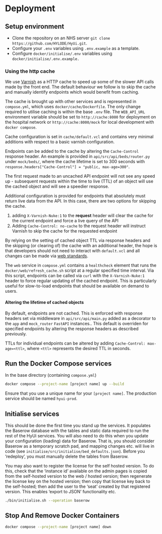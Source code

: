 # Deployment


## Setup environment

- Clone the repository on an NHS server `git clone https://github.com/HYLODE/HyUi.git`.
- Configure your `.env` variables using `.env.example` as a template.
- Configure `docker/initialise/.env` variables using `docker/initialise/.env.example.`

### Using the http cache

We use [Varnish](https://varnish-cache.org) as a HTTP cache to speed up some of the slower API calls made by the front end. The default behaviour we follow is to skip the cache and manually identify endpoints which would benefit from caching.

The cache is brought up with other services and is represented in `compose.yml`, which uses `docker/cache/Dockerfile`.
The only change required to utilise caching is within the base `.env` file. The `WEB_API_URL` environment variable should be set to `http://cache:8000` for deployment on the hospital network or `http://cache:8000/mock` for local development with `docker compose`.

Cache configuration is set in `cache/default.vcl` and contains very minimal additions with respect to a basic varnish configuration.

Endpoints can be added to the cache by altering the `Cache-Control` response header. An example is provided in `api/src/api/beds/router.py` under `mock/beds/`, where the cache lifetime is set to 300 seconds with `response.headers["Cache-Control"] = "public, max-age=300"`.

The first request made to an uncached API endpoint will not see any speed up - subsequent requests within the time to live (TTL) of an object will use the cached object and will see a speedier response.

Additional configuration is provided for endpoints that absolutely must return live data from the API. In this case, there are two options for skipping the cache.

1. adding `X-Varnish-Nuke:1` to the **request** header will clear the cache for the current endpoint and force a live query of the API
2. Adding `Cache-Control: no-cache` to the request header will instruct Varnish to skip the cache for the requested endpoint

By relying on the setting of cached object TTL via response headers and the skipping (or clearing of) the cache with an additional header, the hope is that developers should not need to interact with `default.vcl` and all changes can be made via [web standards](https://developer.mozilla.org/en-US/docs/Web/HTTP/Headers/Cache-Control).

The `web` service in `compose.yml` contains a `healthcheck` element that runs the `docker/web/refresh_cache.sh` script at a regular specified time interval. Via this script, endpoints can be called via `curl` with the `X-Varnish-Nuke:1` header to force regular updating of the cached endpoint. This is particularly useful for slow-to-load endpoints that should be available on demand to users.

#### Altering the lifetime of cached objects
By default, endpoints are not cached. This is enforced with response headers set via middleware in `api/src/api/main.py` added as a decorator to the `app` and `mock_router` `FastAPI` instances.. This default is overriden for specified endpoints by altering the response headers as described previously.

TTLs for individual endpoints can be altered by adding `Cache-Control: max-age=<ttl>`, where `<ttl>` represents the desired TTL in seconds.

## Run the Docker Compose services

In the base directory (containing `compose.yml`)

```sh
docker compose --project-name [project name] up --build
```

Ensure that you use a unique name for your `[project name]`. The production service should be named `hyui-prod`.

## Initialise services

This should be done the first time you stand up the services. It populates the Baserow database with the tables and static data required to run the rest of the HyUi services. You will also need to do this when you update your configuration (loading) data for Baserow. That is, you should consider Baserow as a temporary scratch pad, and mapping changes etc. will live in code (see `initialise/src/initialise/bed_defaults.json`). Before you 'redeploy', you must manually delete the tables from Baserow.

You may also want to register the license for the self hosted version. To do this, check that the 'instance id' available on the admin pages is copied from the self-hosted version to the web / hosted version; then regenerate the license key on the hosted version; then copy that license key back to the self-hosted; then add the user to the 'seat' created by that registered version. This enables 'export to JSON' functionality etc.


```sh
./bin/initialise.sh --operation baserow
```

## Stop And Remove Docker Containers

```sh
docker compose --project-name [project name] down
```
